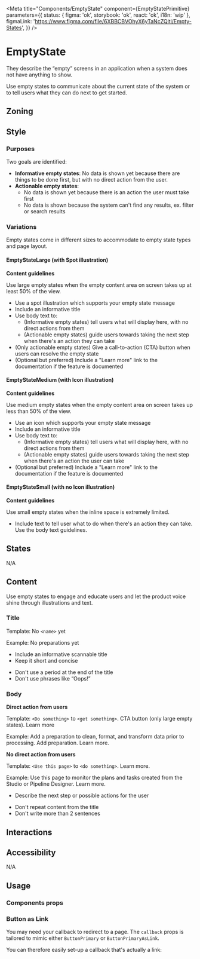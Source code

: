 


<Meta
	title="Components/EmptyState"
	component={EmptyStatePrimitive}
	parameters={{
		status: { figma: 'ok', storybook: 'ok', react: 'ok', i18n: 'wip' },
		figmaLink: 'https://www.figma.com/file/6XBBCBVOhyX6yTaNcZQiti/Empty-States',
	}}
/>

# EmptyState

They describe the “empty” screens in an application when a system does not have anything to show.

Use empty states to communicate about the current state of the system or to tell users what they can do next to get started.

## Zoning

<FigmaImage src="" alt="zoning image for EmptyState" />

## Style

<FigmaImage
	src="https://www.figma.com/file/6XBBCBVOhyX6yTaNcZQiti/Empty-States?node-id=87%3A4165"
	alt="Three different styles of empty states"
/>

<Canvas withSource="closed">
	<Story story={Stories.Demo} />
</Canvas>

### Purposes

Two goals are identified:

- **Informative empty states**: No data is shown yet because there are things to be done first, but with no direct action from the user.
- **Actionable empty states**:
  - No data is shown yet because there is an action the user must take first
  - No data is shown because the system can't find any results, ex. filter or search results

### Variations

Empty states come in different sizes to accommodate to empty state types and page layout.

#### EmptyStateLarge (with Spot illustration)

<Canvas>
	<Story story={Stories.Large} />
</Canvas>

**Content guidelines**

Use large empty states when the empty content area on screen takes up at least 50% of the view.

- Use a spot illustration which supports your empty state message
- Include an informative title
- Use body text to:
  - (Informative empty states) tell users what will display here, with no direct actions from them
  - (Actionable empty states) guide users towards taking the next step when there's an action they can take
- (Only actionable empty states) Give a call-to-action (CTA) button when users can resolve the empty state
- (Optional but preferred) Include a "Learn more" link to the documentation if the feature is documented

#### EmptyStateMedium (with Icon illustration)

<Canvas>
	<Story story={Stories.Medium} />
</Canvas>

**Content guidelines**

Use medium empty states when the empty content area on screen takes up less than 50% of the view.

- Use an icon which supports your empty state message
- Include an informative title
- Use body text to:
  - (Informative empty states) tell users what will display here, with no direct actions from them
  - (Actionable empty states) guide users towards taking the next step when there's an action the user can take
- (Optional but preferred) Include a "Learn more" link to the documentation if the feature is documented

#### EmptyStateSmall (with no Icon illustration)

<Canvas>
	<Story story={Stories.Small} />
</Canvas>

**Content guidelines**

Use small empty states when the inline space is extremely limited.

- Include text to tell user what to do when there's an action they can take. Use the body text guidelines.

## States

N/A

## Content

Use empty states to engage and educate users and let the product voice shine through illustrations and text.

### Title

Template: No `<name>` yet

Example: No preparations yet

<Use>
	<Use.Do>
		<ul>
			<li>Include an informative scannable title</li>
			<li>Keep it short and concise</li>
		</ul>
	</Use.Do>
	<Use.Dont>
		<ul>
			<li>Don't use a period at the end of the title</li>
			<li>Don't use phrases like “Oops!”</li>
		</ul>
	</Use.Dont>
</Use>

### Body

**Direct action from users**

Template: `<Do something>` to `<get something>`. CTA button (only large empty states). Learn more

Example: Add a preparation to clean, format, and transform data prior to processing. Add preparation. Learn more.

**No direct action from users**

Template: `<Use this page>` to `<do something>`. Learn more.

Example: Use this page to monitor the plans and tasks created from the Studio or Pipeline Designer. Learn more.

<Use>
	<Use.Do>
		<ul>
			<li>Describe the next step or possible actions for the user</li>
		</ul>
	</Use.Do>
	<Use.Dont>
		<ul>
			<li>Don't repeat content from the title</li>
			<li>Don't write more than 2 sentences</li>
		</ul>
	</Use.Dont>
</Use>

## Interactions

## Accessibility

N/A

## Usage

### Components props

<Canvas withSource="closed">
	<Story story={Stories.Usage} name="Variant component" />
</Canvas>

<ArgsTable story="Variant component" />

### Button as Link

You may need your callback to redirect to a page. The `callback` props is tailored to mimic either `ButtonPrimary` or `ButtonPrimaryAsLink`.

You can therefore easily set-up a callback that's actually a link:

<Canvas>
	<Story story={Stories.LargeWithLinkButton} />
</Canvas>
